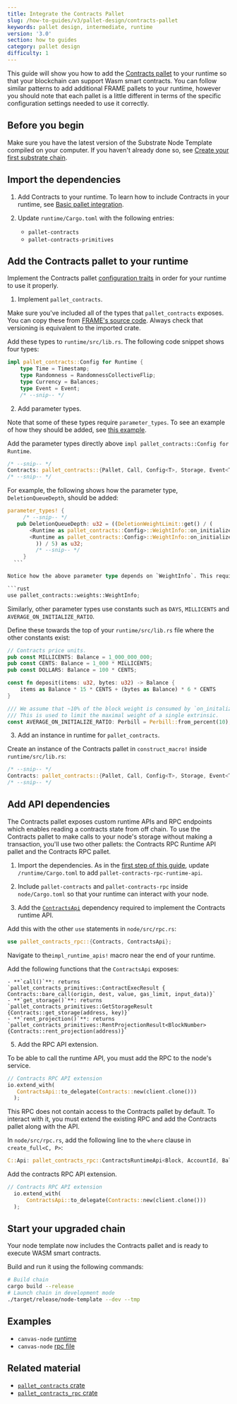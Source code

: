 ```yaml
---
title: Integrate the Contracts Pallet
slug: /how-to-guides/v3/pallet-design/contracts-pallet
keywords: pallet design, intermediate, runtime
version: '3.0'
section: how to guides
category: pallet design
difficulty: 1
---
```


This guide will show you how to add the [Contracts pallet](/rustdocs/latest/pallet_contracts/index.html) to your runtime so that your blockchain can support Wasm smart contracts.
You can follow similar patterns to add additional FRAME pallets to your runtime, however you should note that each pallet is a little different in terms of the specific configuration settings needed to use it correctly.

## Before you begin

Make sure you have the latest version of the Substrate Node Template compiled on your computer.
If you haven't already done so, see [Create your first substrate chain](/tutorials/v3/create-your-first-substrate-chain/).

## Import the dependencies

1. Add Contracts to your runtime.
   To learn how to include Contracts in your runtime, see [Basic pallet integration](/how-to-guides/v3/basics/pallet-integration).

2. Update `runtime/Cargo.toml` with the following entries:

   - `pallet-contracts`
   - `pallet-contracts-primitives`

## Add the Contracts pallet to your runtime

Implement the Contracts pallet [configuration traits][contracts-config-rustdocs] in order for your runtime to use it properly.

1. Implement `pallet_contracts`.

Make sure you've included all of the types that `pallet_contracts` exposes.
You can copy these from [FRAME's source code][contracts-frame-gh]. Always check that versioning is equivalent to the imported crate.

Add these types to `runtime/src/lib.rs`.
The following code snippet shows four types:

```rust
impl pallet_contracts::Config for Runtime {
    type Time = Timestamp;
    type Randomness = RandomnessCollectiveFlip;
    type Currency = Balances;
    type Event = Event;
    /* --snip-- */
```

2. Add parameter types.

Note that some of these types require `parameter_types`. To see an example of how they should be added, see [this example][bin-runtime-contracts-frame].

Add the parameter types directly above `impl pallet_contracts::Config for Runtime`.

```rust
/* --snip-- */
Contracts: pallet_contracts::{Pallet, Call, Config<T>, Storage, Event<T>},
/* --snip-- */
```

For example, the following shows how the parameter type, `DeletionQueueDepth`, should be added:

````rust
parameter_types! {
     /* --snip-- */
   pub DeletionQueueDepth: u32 = ((DeletionWeightLimit::get() / (
       <Runtime as pallet_contracts::Config>::WeightInfo::on_initialize_per_queue_item(1) -
       <Runtime as pallet_contracts::Config>::WeightInfo::on_initialize_per_queue_item(0)
         )) / 5) as u32;
         /* --snip-- */
     }
  ```

Notice how the above parameter type depends on `WeightInfo`. This requires you to add the following to the top of `runtime/src/lib.rs`:

```rust
use pallet_contracts::weights::WeightInfo;
````

Similarly, other parameter types use constants such as `DAYS`, `MILLICENTS` and `AVERAGE_ON_INITIALIZE_RATIO`.

Define these towards the top of your `runtime/src/lib.rs` file where the other constants exist:

```rust
// Contracts price units.
pub const MILLICENTS: Balance = 1_000_000_000;
pub const CENTS: Balance = 1_000 * MILLICENTS;
pub const DOLLARS: Balance = 100 * CENTS;

const fn deposit(items: u32, bytes: u32) -> Balance {
    items as Balance * 15 * CENTS + (bytes as Balance) * 6 * CENTS
}

/// We assume that ~10% of the block weight is consumed by `on_initalize` handlers.
/// This is used to limit the maximal weight of a single extrinsic.
const AVERAGE_ON_INITIALIZE_RATIO: Perbill = Perbill::from_percent(10);
```

3. Add an instance in runtime for `pallet_contracts`.

Create an instance of the Contracts pallet in `construct_macro!` inside `runtime/src/lib.rs`:

```rust
/* --snip-- */
Contracts: pallet_contracts::{Pallet, Call, Config<T>, Storage, Event<T>},
/* --snip-- */
```

## Add API dependencies

The Contracts pallet exposes custom runtime APIs and RPC endpoints
which enables reading a contracts state from off chain. To use
the Contracts pallet to make calls to your node's storage without making a transaction, you'll use two other pallets: the Contracts RPC Runtime API pallet and the Contracts RPC pallet.

1. Import the dependencies.
   As in the [first step of this guide](#1-import-the-dependencies), update `/runtime/Cargo.toml` to add `pallet-contracts-rpc-runtime-api`.

2. Include `pallet-contracts` and `pallet-contracts-rpc` inside `node/Cargo.toml` so that your runtime can interact with your node.

3. Add the [`ContractsApi`][contracts-api-rustdocs] dependency required to implement the Contracts runtime API.

Add this with the other `use` statements in `node/src/rpc.rs`:

```rust
use pallet_contracts_rpc::{Contracts, ContractsApi};
```

Navigate to the`impl_runtime_apis!` macro near the end of your runtime.

Add the following functions that the `ContractsApi` exposes:

    - **`call()`**: returns `pallet_contracts_primitives::ContractExecResult { Contracts::bare_call(origin, dest, value, gas_limit, input_data)}`
    - **`get_storage()`**: returns `pallet_contracts_primitives::GetStorageResult {Contracts::get_storage(address, key)}`
    - **`rent_projection()`**: returns `pallet_contracts_primitives::RentProjectionResult<BlockNumber> {Contracts::rent_projection(address)}`

5. Add the RPC API extension.

To be able to call the runtime API, you must add the RPC to the node's service.

```rust
// Contracts RPC API extension
io.extend_with(
   ContractsApi::to_delegate(Contracts::new(client.clone()))
  );
```

This RPC does not contain access to the Contracts pallet by default.
To interact with it, you must extend the existing RPC and add the Contracts pallet along with the API.

In `node/src/rpc.rs`, add the following line to the `where` clause in `create_full<C, P>`:

```rust
C::Api: pallet_contracts_rpc::ContractsRuntimeApi<Block, AccountId, Balance, BlockNumber>,
```

Add the contracts RPC API extension.

```rust
// Contracts RPC API extension
  io.extend_with(
      ContractsApi::to_delegate(Contracts::new(client.clone()))
  );
```

## Start your upgraded chain

Your node template now includes the Contracts pallet and is ready to execute WASM smart contracts.

Build and run it using the following commands:

```bash
# Build chain
cargo build --release
# Launch chain in development mode
./target/release/node-template --dev --tmp
```

## Examples

- `canvas-node` [runtime](https://github.com/paritytech/canvas-node/blob/master/runtime/src/lib.rs#L361)
- `canvas-node` [rpc file](https://github.com/paritytech/canvas-node/blob/master/node/src/rpc.rs)

## Related material

- [`pallet_contracts` crate](/rustdocs/latest/pallet_contracts/index.html)
- [`pallet_contracts_rpc` crate](/rustdocs/latest/pallet_contracts_rpc/index.html)

[create-first-chain-tutorial]: /tutorials/v3/create-your-first-substrate-chain
[contracts-config-rustdocs]: /rustdocs/latest/pallet_contracts/trait.Config.html
[contracts-frame-gh]: https://github.com/paritytech/substrate/blob/master/frame/contracts/src/lib.rs#L144
[bin-runtime-contracts-frame]: https://github.com/paritytech/substrate/blob/632b32300eb9376767c2ae7b38e79b3f7f5329b1/bin/node/runtime/src/lib.rs#L887-L903
[contracts-api-rustdocs]: /rustdocs/latest/pallet_contracts_rpc_runtime_api/trait.ContractsApi.html
